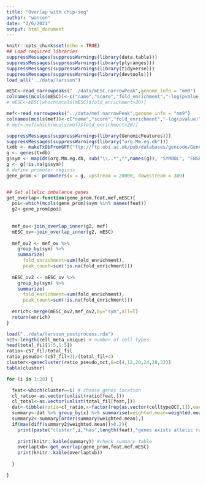```yaml
---
title: "Overlap with chip-seq"
author: "wancen"
date: "2/6/2021"
output: html_document
---
```


```r
knitr::opts_chunk$set(echo = TRUE)
## Load required libraries
suppressMessages(suppressWarnings(library(data.table)))
suppressMessages(suppressWarnings(library(plyranges)))
suppressMessages(suppressWarnings(library(tidyverse)))
suppressMessages(suppressWarnings(library(devtools)))
load_all("../data/larsson")
```


```r
mESC<-read_narrowpeaks("../data/mESC.narrowPeak",genome_info = "mm9")
colnames(mcols(mESC))<-c("name","score","fold_enrichment","-log(pvalue)","-log(FDR)/log(10)","summit")
# mESC<-mESC[which(mcols(mESC)$fold_enrichment>20)]

mef<-read_narrowpeaks("../data/mef.narrowPeak",genome_info = "mm9")
colnames(mcols(mef))<-c("name","score","fold_enrichment","-log(pvalue)","-log(FDR)/log(10)","summit")
# mef<-mef[which(mcols(mef)$fold_enrichment>20)]

suppressMessages(suppressWarnings(library(GenomicFeatures)))
suppressMessages(suppressWarnings(library("org.Mm.eg.db")))
txdb <- makeTxDbFromGFF("ftp://ftp.ebi.ac.uk/pub/databases/gencode/Gencode_mouse/release_M1/gencode.vM1.annotation.gtf.gz")
g <- genes(txdb)
g$sym <- mapIds(org.Mm.eg.db, sub("\\..*","",names(g)), "SYMBOL", "ENSEMBL")
g <- g[!is.na(g$sym)]
# define promoter regions
gene_prom <- promoters(x = g, upstream = 20000, downstream = 300)


## Get allelic imbalance genes
get_overlap<-function(gene_prom,feat,mef,mESC){
  poi<-which(mcols(gene_prom)$sym %in% names(feat))
  g2<-gene_prom[poi]
  
  
  mef_ov<-join_overlap_inner(g2, mef)
  mESC_ov<-join_overlap_inner(g2, mESC)
  
  mef_ov2 <- mef_ov %>%
    group_by(sym) %>%
    summarize(
      fold_enrichment=sum(fold_enrichment),
      peak_count=sum(!is.na(fold_enrichment)))
  
  mESC_ov2 <- mESC_ov %>%
    group_by(sym) %>%
    summarize(
      fold_enrichment=sum(fold_enrichment),
      peak_count=sum(!is.na(fold_enrichment)))
  
  enrich<-merge(mESC_ov2,mef_ov2,by="sym",all=T)
  return(enrich)
}
```

```r
load("../data/larsson_postprocess.rda")
nct<-length(cell_meta_unique) # number of cell types
head(total_fil[1:5,1:5])
ratio<-c57_fil/total_fil
ratio_pseudo<-(c57_fil+2)/(total_fil+4)
cluster<-genecluster(ratio_pseudo,nct,G=c(4,12,20,24,28,32))
table(cluster)
```

```r
for (i in 1:28) {

  feat<-which(cluster==i) # choose genes location
  cl_ratio<-as.vector(unlist(ratio[feat,]))
  cl_total<-as.vector(unlist(total_fil[feat,]))
  dat<-tibble(ratio=cl_ratio,x=factor(rep(as.vector(celltypeQC[,1]),each=length(feat)),levels = cell_meta_unique),cts=cl_total)
  summary<-dat %>% group_by(x) %>% summarise(weighted.mean=weighted.mean(ratio,cts,na.rm = T),mean=mean(ratio,na.rm = T),var=var(ratio,na.rm = T)) %>% data.frame()
  summary2<-summary[order(summary$weighted.mean),]
  if(max(diff(summary2$weighted.mean))>0.2){
    print(paste("cluster",i,"has",length(feat),"genes exists allelic ratio imbalance"))
    
    print(knitr::kable(summary)) #check summary table
    overlaptxb<-get_overlap(gene_prom,feat,mef,mESC)
    print(knitr::kable(overlaptxb))
    
  }  

}
```


